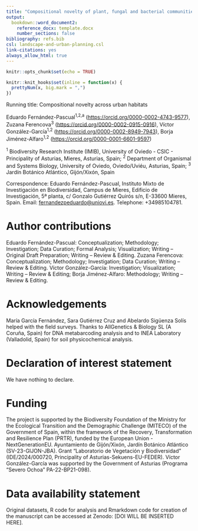 ```yaml
---
title: "Compositional novelty of plant, fungal and bacterial communities across urban habitats"
output: 
  bookdown::word_document2:
    reference_docx: template.docx
    number_sections: false
bibliography: refs.bib
csl: landscape-and-urban-planning.csl
link-citations: yes
always_allow_html: true
---
```


```r
knitr::opts_chunk$set(echo = TRUE)
```

```r
knitr::knit_hooks$set(inline = function(x) {
  prettyNum(x, big.mark = ",")
})
```

Running title: Compositional novelty across urban habitats

Eduardo Fernández-Pascual^1,2,a^ (<https://orcid.org/0000-0002-4743-9577>), Zuzana Ferencova^3^ (<https://orcid.org/0000-0002-0915-0916>), Víctor González-García^1,2^ (<https://orcid.org/0000-0002-8949-7943>), Borja Jiménez-Alfaro^1,2^ (<https://orcid.org/0000-0001-6601-9597>)

^1^ Biodiversity Research Institute (IMIB), University of Oviedo - CSIC - Principality of Asturias, Mieres, Asturias, Spain; ^2^ Department of Organismal and Systems Biology, University of Oviedo, Oviedo/Uviéu, Asturias, Spain; ^3^ Jardín Botánico Atlántico, Gijón/Xixón, Spain

Correspondence: Eduardo Fernández-Pascual, Instituto Mixto de Investigación en Biodiversidad, Campus de Mieres, Edificio de Investigación, 5ª planta, c/ Gonzalo Gutiérrez Quirós s/n, E-33600 Mieres, Spain. Email: [fernandezpeduardo\@uniovi.es](mailto:fernandezpeduardo@uniovi.es){.email}. Telephone: +34985104781.

# Author contributions

Eduardo Fernández-Pascual: Conceptualization; Methodology; Investigation; Data Curation; Formal Analysis; Visualization; Writing – Original Draft Preparation; Writing – Review & Editing. Zuzana Ferencova: Conceptualization; Methodology; Investigation; Data Curation; Writing – Review & Editing. Víctor González-García: Investigation; Visualization; Writing – Review & Editing; Borja Jiménez-Alfaro: Methodology; Writing – Review & Editing.

# Acknowledgements

María García Fernández, Sara Gutiérrez Cruz and Abelardo Sigüenza Solís helped with the field surveys. Thanks to AllGenetics & Biology SL (A Coruña, Spain) for DNA metabarcoding analysis and to INEA Laboratory (Valladolid, Spain) for soil physicochemical analysis. 

# Declaration of interest statement

We have nothing to declare.

# Funding

The project is supported by the Biodiversity Foundation of the Ministry for the Ecological Transition and the Demographic Challenge (MITECO) of the Government of Spain, within the framework of the Recovery, Transformation and Resilience Plan (PRTR), funded by the European Union - NextGenerationEU. Ayuntamiento de Gijón/Xixón, Jardín Botánico Atlántico (SV-23-GIJON-JBA). Grant "Laboratorio de Vegetación y Biodiversidad" (IDE/2024/000720, Principality of Asturias-Sekuens-EU-FEDER). Víctor González-García was supported by the Government of Asturias (Programa “Severo Ochoa” PA-22-BP21-098).


# Data availability statement

Original datasets, R code for analysis and Rmarkdown code for creation of the manuscript can be accessed at Zenodo: [DOI WILL BE INSERTED HERE].